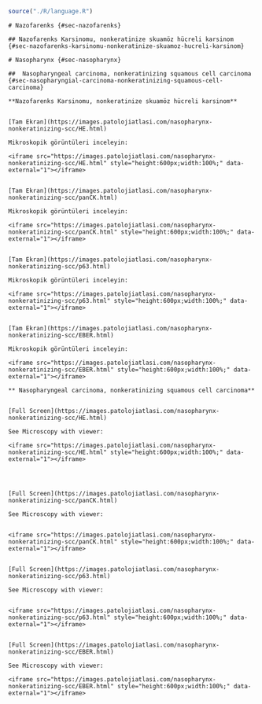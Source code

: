 
```r

source("./R/language.R")

```




```asis
# Nazofarenks {#sec-nazofarenks} 

## Nazofarenks Karsinomu, nonkeratinize skuamöz hücreli karsinom {#sec-nazofarenks-karsinomu-nonkeratinize-skuamoz-hucreli-karsinom} 

```




```asis
# Nasopharynx {#sec-nasopharynx} 

##  Nasopharyngeal carcinoma, nonkeratinizing squamous cell carcinoma {#sec-nasopharyngial-carcinoma-nonkeratinizing-squamous-cell-carcinoma} 

```




```asis

**Nazofarenks Karsinomu, nonkeratinize skuamöz hücreli karsinom**


[Tam Ekran](https://images.patolojiatlasi.com/nasopharynx-nonkeratinizing-scc/HE.html)

Mikroskopik görüntüleri inceleyin:

<iframe src="https://images.patolojiatlasi.com/nasopharynx-nonkeratinizing-scc/HE.html" style="height:600px;width:100%;" data-external="1"></iframe>


[Tam Ekran](https://images.patolojiatlasi.com/nasopharynx-nonkeratinizing-scc/panCK.html)

Mikroskopik görüntüleri inceleyin:

<iframe src="https://images.patolojiatlasi.com/nasopharynx-nonkeratinizing-scc/panCK.html" style="height:600px;width:100%;" data-external="1"></iframe>


[Tam Ekran](https://images.patolojiatlasi.com/nasopharynx-nonkeratinizing-scc/p63.html)

Mikroskopik görüntüleri inceleyin:

<iframe src="https://images.patolojiatlasi.com/nasopharynx-nonkeratinizing-scc/p63.html" style="height:600px;width:100%;" data-external="1"></iframe>


[Tam Ekran](https://images.patolojiatlasi.com/nasopharynx-nonkeratinizing-scc/EBER.html)

Mikroskopik görüntüleri inceleyin:

<iframe src="https://images.patolojiatlasi.com/nasopharynx-nonkeratinizing-scc/EBER.html" style="height:600px;width:100%;" data-external="1"></iframe>

```




```asis

** Nasopharyngeal carcinoma, nonkeratinizing squamous cell carcinoma**


[Full Screen](https://images.patolojiatlasi.com/nasopharynx-nonkeratinizing-scc/HE.html)

See Microscopy with viewer: 

<iframe src="https://images.patolojiatlasi.com/nasopharynx-nonkeratinizing-scc/HE.html" style="height:600px;width:100%;" data-external="1"></iframe>




[Full Screen](https://images.patolojiatlasi.com/nasopharynx-nonkeratinizing-scc/panCK.html)

See Microscopy with viewer: 


<iframe src="https://images.patolojiatlasi.com/nasopharynx-nonkeratinizing-scc/panCK.html" style="height:600px;width:100%;" data-external="1"></iframe>


[Full Screen](https://images.patolojiatlasi.com/nasopharynx-nonkeratinizing-scc/p63.html)

See Microscopy with viewer: 


<iframe src="https://images.patolojiatlasi.com/nasopharynx-nonkeratinizing-scc/p63.html" style="height:600px;width:100%;" data-external="1"></iframe>


[Full Screen](https://images.patolojiatlasi.com/nasopharynx-nonkeratinizing-scc/EBER.html)

See Microscopy with viewer: 

<iframe src="https://images.patolojiatlasi.com/nasopharynx-nonkeratinizing-scc/EBER.html" style="height:600px;width:100%;" data-external="1"></iframe>




```


